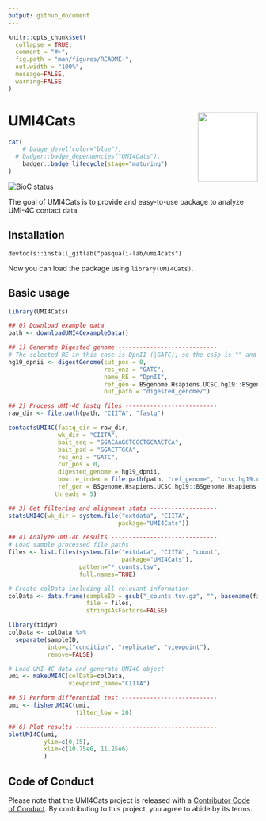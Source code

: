 ```yaml
---
output: github_document
---
```


<!-- README.md is generated from README.Rmd. Please edit that file -->

```r
knitr::opts_chunk$set(
  collapse = TRUE,
  comment = "#>",
  fig.path = "man/figures/README-",
  out.width = "100%", 
  message=FALSE, 
  warning=FALSE
)
```

# UMI4Cats <img src="man/figures/logo.png" width="121px" height="140px" align="right" style="padding-left:10px;background-color:white;" />

<!-- badges: start -->
```r
cat(
	# badge_devel(color="blue"),
  # badger::badge_dependencies("UMI4Cats"), 
	badger::badge_lifecycle(stage="maturing")
)

```
[![BioC status](http://www.bioconductor.org/shields/build/release/bioc/UMI4Cats.svg)](https://bioconductor.org/checkResults/release/bioc-LATEST/UMI4Cats)
<!-- badges: end -->

The goal of UMI4Cats is to provide and easy-to-use package to analyze UMI-4C contact data.

## Installation

```
devtools::install_gitlab("pasquali-lab/umi4cats")
```
Now you can load the package using `library(UMI4Cats)`. 

## Basic usage

```r
library(UMI4Cats)
``` 

```r
## 0) Download example data
path <- downloadUMI4CexampleData()

## 1) Generate Digested genome ----------------------------
# The selected RE in this case is DpnII (|GATC), so the cs5p is "" and cs3p is GATC
hg19_dpnii <- digestGenome(cut_pos = 0,
                           res_enz = "GATC",
                           name_RE = "DpnII",
                           ref_gen = BSgenome.Hsapiens.UCSC.hg19::BSgenome.Hsapiens.UCSC.hg19, 
                           out_path = "digested_genome/")

## 2) Process UMI-4C fastq files --------------------------
raw_dir <- file.path(path, "CIITA", "fastq")

contactsUMI4C(fastq_dir = raw_dir,
              wk_dir = "CIITA",
              bait_seq = "GGACAAGCTCCCTGCAACTCA",
              bait_pad = "GGACTTGCA",
              res_enz = "GATC",
              cut_pos = 0,
              digested_genome = hg19_dpnii,
              bowtie_index = file.path(path, "ref_genome", "ucsc.hg19.chr16"),
              ref_gen = BSgenome.Hsapiens.UCSC.hg19::BSgenome.Hsapiens.UCSC.hg19,
             threads = 5)
```

```r
## 3) Get filtering and alignment stats -------------------
statsUMI4C(wk_dir = system.file("extdata", "CIITA",
                               package="UMI4Cats"))

## 4) Analyze UMI-4C results ------------------------------
# Load sample processed file paths
files <- list.files(system.file("extdata", "CIITA", "count", 
                                package="UMI4Cats"),
                    pattern="*_counts.tsv",
                    full.names=TRUE)

# Create colData including all relevant information
colData <- data.frame(sampleID = gsub("_counts.tsv.gz", "", basename(files)),
                      file = files,
                      stringsAsFactors=FALSE)

library(tidyr)
colData <- colData %>% 
  separate(sampleID, 
           into=c("condition", "replicate", "viewpoint"),
           remove=FALSE)

# Load UMI-4C data and generate UMI4C object
umi <- makeUMI4C(colData=colData,
                 viewpoint_name="CIITA")

## 5) Perform differential test ---------------------------
umi <- fisherUMI4C(umi,
                   filter_low = 20)

## 6) Plot results ----------------------------------------
plotUMI4C(umi, 
          ylim=c(0,15),
          xlim=c(10.75e6, 11.25e6)
          )
```

## Code of Conduct

Please note that the UMI4Cats project is released with a [Contributor Code of Conduct](https://contributor-covenant.org/version/2/0/CODE_OF_CONDUCT.html). By contributing to this project, you agree to abide by its terms.
